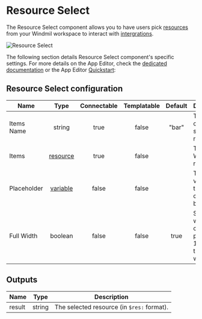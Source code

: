 
# Resource Select

The Resource Select component allows you to have users pick [resources](../../core_concepts/3_resources_and_types/index.mdx) from your Windmil workspace to interact with [intergrations](../../integrations/0_integrations_on_windmill.mdx).

![Resource Select](../../assets/apps/4_app_component_library/resource_select.png.webp)

The following section details Resource Select component's specific settings. For more details on the App Editor, check the [dedicated documentation](../0_app_editor/index.mdx) or the App Editor [Quickstart](../../getting_started/7_apps_quickstart/index.mdx):

<div className="grid grid-cols-2 gap-6 mb-4">
	<DocCard
		color="orange"
		title="App Editor Documentation"
		description="The app editor is a low-code builder to create custom User Interfaces with a mix of drag-and-drop and code."
		href="/docs/apps/app_editor"
	/>
	<DocCard
		color="orange"
		title="Apps Quickstart"
		description="Learn how to build your first app in a matter of minutes."
		href="/docs/getting_started/apps_quickstart"
	/>
</div>

## Resource Select configuration

| Name        |                               Type                                | Connectable | Templatable | Default | Description                                                     |
| ----------- | :---------------------------------------------------------------: | :---------: | :---------: | :-----: | --------------------------------------------------------------- |
| Items Name  |                              string                               |    true     |    false    |  "bar"  | The name of each suggested resource.                            |
| Items       |  [resource](../../core_concepts/3_resources_and_types/index.mdx)  |    true     |    false    |         | The Windmill resource.                                          |
| Placeholder | [variable](../../core_concepts/2_variables_and_secrets/index.mdx) |    false    |    false    |         | The variable that will be displayed by default.                 |
| Full Width  |                              boolean                              |    false    |    false    |  true   | Set the width of the options popup to 100% of the select width. |

## Outputs

| Name   |  Type  | Description                                |
| ------ | :----: | ------------------------------------------ |
| result | string | The selected resource (in `$res:` format). |
